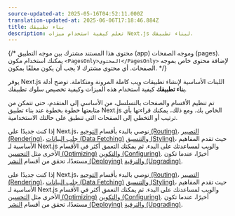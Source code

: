 ```yaml
---
source-updated-at: 2025-05-16T04:52:11.000Z
translation-updated-at: 2025-06-06T17:18:46.884Z
title: بناء تطبيقك
description: تعلم كيفية استخدام ميزات Next.js لبناء تطبيقك.
---
```


{/* محتوى هذا المستند مشترك بين موجه التطبيق (app) وموجه الصفحات (pages). يمكنك استخدام مكون `<PagesOnly>المحتوى</PagesOnly>` لإضافة محتوى خاص بموجه الصفحات. أي محتوى مشترك لا يجب أن يكون مغلفًا بمكون. */}

يوفر Next.js اللبنات الأساسية لإنشاء تطبيقات ويب كاملة المرونة ومتكاملة. توضح أدلة **بناء تطبيقك** كيفية استخدام هذه الميزات وكيفية تخصيص سلوك تطبيقك.

تم تنظيم الأقسام والصفحات بالتسلسل، من الأساسي إلى المتقدم، حتى تتمكن من متابعتها خطوة بخطوة عند بناء تطبيق Next.js الخاص بك. ومع ذلك، يمكنك قراءتها بأي ترتيب أو التخطي إلى الصفحات التي تنطبق على حالتك الاستخدامية.

<AppOnly>

إذا كنت جديدًا على Next.js، نوصي بالبدء بأقسام [التوجيه (Routing)](/docs/app/building-your-application/routing)، [التصيير (Rendering)](/docs/app/building-your-application/rendering)، [جلب البيانات (Data Fetching)](/docs/app/building-your-application/data-fetching) و[التنسيق (Styling)](/docs/app/building-your-application/styling)، حيث تقدم المفاهيم الأساسية لـ Next.js والويب لمساعدتك على البدء. ثم يمكنك التعمق أكثر في الأقسام الأخرى مثل [التحسين (Optimizing)](/docs/app/building-your-application/optimizing) و[التكوين (Configuring)](/docs/app/building-your-application/configuring). أخيرًا، عندما تكون مستعدًا، تحقق من أقسام [النشر (Deploying)](/docs/app/building-your-application/deploying) و[الترقية (Upgrading)](/docs/app/building-your-application/upgrading).

</AppOnly>

<PagesOnly>

إذا كنت جديدًا على Next.js، نوصي بالبدء بأقسام [التوجيه (Routing)](/docs/pages/building-your-application/routing)، [التصيير (Rendering)](/docs/pages/building-your-application/rendering)، [جلب البيانات (Data Fetching)](/docs/pages/building-your-application/data-fetching) و[التنسيق (Styling)](/docs/pages/building-your-application/styling)، حيث تقدم المفاهيم الأساسية لـ Next.js والويب لمساعدتك على البدء. ثم يمكنك التعمق أكثر في الأقسام الأخرى مثل [التحسين (Optimizing)](/docs/pages/building-your-application/optimizing) و[التكوين (Configuring)](/docs/pages/building-your-application/configuring). أخيرًا، عندما تكون مستعدًا، تحقق من أقسام [النشر (Deploying)](/docs/pages/building-your-application/deploying) و[الترقية (Upgrading)](/docs/pages/building-your-application/upgrading).

</PagesOnly>
